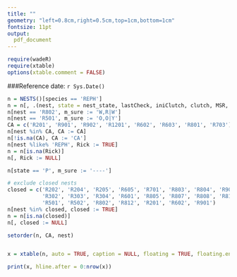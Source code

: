 ```yaml
---
title: ""
geometry: "left=0.8cm,right=0.5cm,top=1cm,bottom=1cm"
fontsize: 11pt
output:
  pdf_document
---
```


```r
require(wadeR)
require(xtable)
options(xtable.comment = FALSE)
```

###Reference date: `r Sys.Date()`

```r
n = NESTS()[species == 'REPH']
n = n[, .(nest, state = nest_state, lastCheck, iniClutch, clutch, MSR, IN, m_sure, f_sure)]
n[nest == 'R802', m_sure := 'W,R|W']
n[nest == 'R501', m_sure := 'O,O|Y']
CA = c('R201', 'R901', 'R902', 'R1201', 'R602', 'R603', 'R801', 'R703')
n[nest %in% CA, CA := CA]
n[!is.na(CA), CA := 'CA']
n[nest %like% 'REPH', Rick := TRUE]
n = n[is.na(Rick)]
n[, Rick := NULL]

n[state == 'P', m_sure := '----']

# exclude closed nests
closed = c('R202', 'R204', 'R205', 'R605', 'R701', 'R803', 'R804', 'R904', 'R909', 'R1201', 'R801', 'R902',
           'R302', 'R303', 'R304', 'R601', 'R805', 'R807', 'R808', 'R810',
           'R501', 'R502', 'R802', 'R812', 'R201', 'R602', 'R901')
n[nest %in% closed, closed := TRUE]
n = n[is.na(closed)]
n[, closed := NULL]

setorder(n, CA, nest)


x = xtable(n, auto = TRUE, caption = NULL, floating = TRUE, floating.environment = "sidewaystable", latex.environments = "" )

print(x, hline.after = 0:nrow(x))

```






